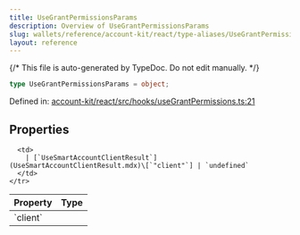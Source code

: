 ```yaml
---
title: UseGrantPermissionsParams
description: Overview of UseGrantPermissionsParams
slug: wallets/reference/account-kit/react/type-aliases/UseGrantPermissionsParams
layout: reference
---
```


{/* This file is auto-generated by TypeDoc. Do not edit manually. */}

```ts
type UseGrantPermissionsParams = object;
```

Defined in: [account-kit/react/src/hooks/useGrantPermissions.ts:21](https://github.com/alchemyplatform/aa-sdk/blob/0cc60e9f694c242d91befdaa2f26cdec3ee389c5/account-kit/react/src/hooks/useGrantPermissions.ts#L21)

## Properties

<table>
  <thead>
    <tr>
      <th align="left">Property</th>
      <th align="left">Type</th>
    </tr>
  </thead>

  <tbody>
    <tr>
      <td>
        <a id="client" /> `client`
      </td>

      <td>
        | [`UseSmartAccountClientResult`](UseSmartAccountClientResult.mdx)\[`"client"`] | `undefined`
      </td>
    </tr>

  </tbody>
</table>

